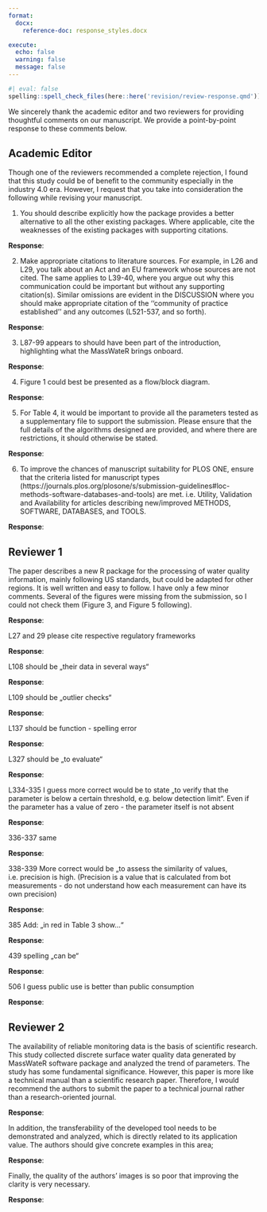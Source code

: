 ```yaml
---
format: 
  docx:
    reference-doc: response_styles.docx

execute: 
  echo: false
  warning: false
  message: false
---
```


```r
#| eval: false
spelling::spell_check_files(here::here('revision/review-response.qmd'))
```

We sincerely thank the academic editor and two reviewers for providing thoughtful comments on our manuscript.  We provide a point-by-point response to these comments below.

## Academic Editor

Though one of the reviewers recommended a complete rejection, I found that this study could be of benefit to the community especially in the industry 4.0 era. However, I request that you take into consideration the following while revising your manuscript.

1. You should describe explicitly how the package provides a better alternative to all the other existing packages. Where applicable, cite the weaknesses of the existing packages with supporting citations. 

__Response__:

2. Make appropriate citations to literature sources. For example, in L26 and L29, you talk about an Act and an EU framework whose sources are not cited. The same applies to L39-40, where you argue out why this communication could be important but without any supporting citation(s).  Similar omissions are evident in the DISCUSSION where you should make appropriate citation of the ‘‘community of practice established’’ and any outcomes (L521-537, and so forth). 

__Response__:

3. L87-99 appears to should have been part of the introduction, highlighting what the MassWateR brings onboard. 

__Response__:

4. Figure 1 could best be presented as a flow/block diagram.

__Response__:

5. For Table 4, it would be important to provide all the parameters tested as a supplementary file to support the submission. Please ensure that the full details of the algorithms designed are provided, and where there are restrictions, it should otherwise be stated.

__Response__:

6. To improve the chances of manuscript suitability for PLOS ONE, ensure that the criteria listed for manuscript types (https://journals.plos.org/plosone/s/submission-guidelines#loc-methods-software-databases-and-tools) are met. i.e. Utility, Validation and Availability for articles describing new/improved METHODS, SOFTWARE, DATABASES, and TOOLS.

__Response__:

## Reviewer 1

The paper describes a new R package for the processing of water quality information, mainly following US standards, but could be adapted for other regions. It is well written and easy to follow. I have only a few minor comments. Several of the figures were missing from the submission, so I could not check them (Figure 3, and Figure 5 following).

__Response__:

L27 and 29 please cite respective regulatory frameworks

__Response__:

L108 should be „their data in several ways“

__Response__:

L109 should be „outlier checks“

__Response__:

L137 should be function - spelling error

__Response__:

L327 should be „to evaluate“

__Response__:

L334-335 I guess more correct would be to state „to verify that the parameter is below a certain threshold, e.g. below detection limit“. Even if the parameter has a value of zero - the parameter itself is not absent

__Response__:

336-337 same

__Response__:

338-339 More correct would be „to assess the similarity of values, i.e. precision is high. (Precision is a value that is calculated from bot measurements - do not understand how each measurement can have its own precision)

__Response__:

385 Add: „in red in Table 3 show…“

__Response__:

439 spelling „can be“

__Response__:

506 I guess public use is better than public consumption

__Response__:

## Reviewer 2

The availability of reliable monitoring data is the basis of scientific research. This study collected discrete surface water quality data generated by MassWateR software package and analyzed the trend of parameters. The study has some fundamental significance. However, this paper is more like a technical manual than a scientific research paper. Therefore, I would recommend the authors to submit the paper to a technical journal rather than a research-oriented journal.

__Response__:

In addition, the transferability of the developed tool needs to be demonstrated and analyzed, which is directly related to its application value. The authors should give concrete examples in this area;

__Response__:

Finally, the quality of the authors' images is so poor that improving the clarity is very necessary.

__Response__: 